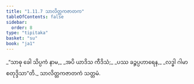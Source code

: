 ```yaml
---
title: "1.11.7 သာလိတ္တကဇာတက"
tableOfContents: false
sidebar:
  order: 8
type: "tipitaka"
basket: "su"
book: "ja1"
---
```



<DynamicBreadcrumb />

<Division number="107" book="ja1">

<Paragraph number="237" type="verses" book="ja1">
_“သာဓု ခေါ သိပ္ပကံ နာမ,_  
_အပိ ယာဒိသ ကီဒိသံ;_  
_ပဿ ခဉ္ဇပ္ပဟာရေန,_  
_လဒ္ဓါ ဂါမာ စတုဒ္ဒိသာ”တိ._  


</Paragraph>
</Division>

<Paragraph number="238" type="center" book="ja1">
သာလိတ္တကဇာတကံ သတ္တမံ.
</Paragraph>